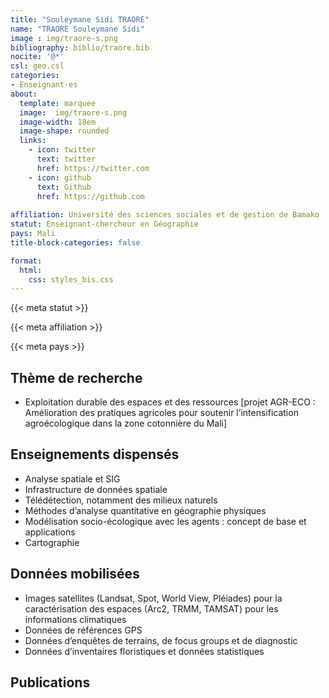 ```yaml
---
title: "Souleymane Sidi TRAORE"
name: "TRAORE Souleymane Sidi"
image : img/traore-s.png
bibliography: biblio/traore.bib
nocite: '@*'
csl: geo.csl
categories: 
- Enseignant·es
about:
  template: marquee
  image:  img/traore-s.png
  image-width: 18em
  image-shape: rounded
  links:
    - icon: twitter
      text: twitter
      href: https://twitter.com
    - icon: github
      text: Github
      href: https://github.com
      
affiliation: Université des sciences sociales et de gestion de Bamako
statut: Enseignant-chercheur en Géographie
pays: Mali
title-block-categories: false

format:
  html: 
    css: styles_bis.css
---
```


::: {#profil}
::: {#statut}
{{< meta statut >}}
:::

::: {#affiliation}
{{< meta affiliation >}}
:::

::: {#pays}
<i class="bi bi-globe2"></i> {{< meta pays >}}\
:::
:::

## <i class="bi bi-ui-checks-grid"></i> Thème de recherche

::: {#liste}
-   Exploitation durable des espaces et des ressources [projet AGR-ECO : Amélioration des pratiques agricoles pour soutenir l’intensification agroécologique dans la zone cotonnière du Mali]
:::

## <i class="bi bi-person-video3"></i> Enseignements dispensés

<div>

-   Analyse spatiale et SIG
-   Infrastructure de données spatiale
-   Télédétection, notamment des milieux naturels
-   Méthodes d’analyse quantitative en géographie physiques
-   Modélisation socio-écologique avec les agents : concept de base et applications
-   Cartographie

</div>

## <i class="bi bi-clipboard-data"></i> Données mobilisées

-   Images satellites (Landsat, Spot, World View, Pléiades) pour la caractérisation des espaces (Arc2, TRMM, TAMSAT) pour les informations climatiques
-   Données de références GPS
-   Données d’enquêtes de terrains, de focus groups et de diagnostic
-   Données d’inventaires floristiques et données statistiques
    
## <i class="bi bi-file-earmark-text"></i> Publications

::: {#refs}
:::
